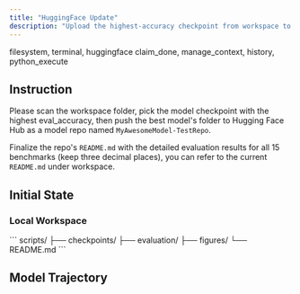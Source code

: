 ```yaml
---
title: "HuggingFace Update"
description: "Upload the highest-accuracy checkpoint from workspace to Hugging Face Hub."
---
```


<Columns cols={2}>
  <Card title="MCP Server" icon="cloud">
    filesystem, terminal, huggingface
  </Card>
  <Card title="Local Tool" icon="terminal">
    claim_done, manage_context, history, python_execute
  </Card>
</Columns>

## Instruction

Please scan the workspace folder, pick the model checkpoint with the highest eval_accuracy, then push the best model's folder to Hugging Face Hub as a model repo named `MyAwesomeModel-TestRepo`. 

Finalize the repo's `README.md` with the detailed evaluation results for all 15 benchmarks (keep three decimal places), you can refer to the current `README.md` under workspace. 

## Initial State

### Local Workspace

<AccordionGroup>
<Accordion title="File Directory">
```
scripts/
├── checkpoints/
├── evaluation/
├── figures/
└── README.md
```
</Accordion>



</AccordionGroup>

## Model Trajectory
